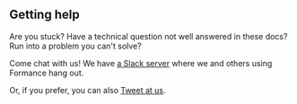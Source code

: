 ## Getting help

Are you stuck? Have a technical question not well answered in these docs? Run into a problem you can't solve?

Come chat with us! We have [a Slack server](https://bit.ly/formance-slack) where we and others using Formance hang out.

Or, if you prefer, you can also [Tweet at us](https://twitter.com/formancehq).
